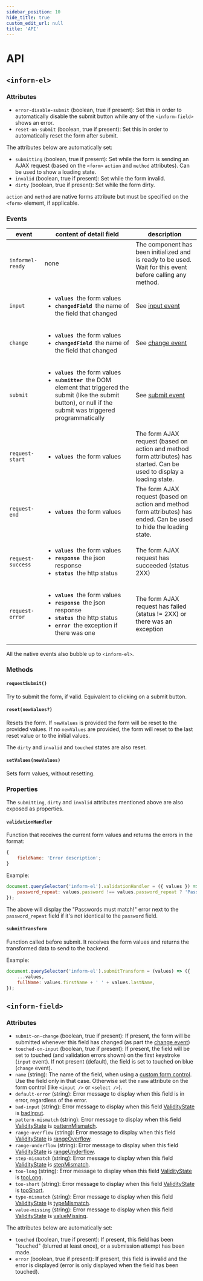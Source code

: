 ```yaml
---
sidebar_position: 10
hide_title: true
custom_edit_url: null
title: 'API'
---
```


# API

## `<inform-el>`

### Attributes

-   `error-disable-submit` (boolean, true if present): Set this in order to automatically disable the submit button while any of the `<inform-field>` shows an error.
-   `reset-on-submit` (boolean, true if present): Set this in order to automatically reset the form after submit.

The attributes below are automatically set:

-   `submitting` (boolean, true if present): Set while the form is sending an AJAX request (based on the `<form>` `action` and `method` attributes). Can be used to show a loading state.
-   `invalid` (boolean, true if present): Set while the form invalid.
-   `dirty` (boolean, true if present): Set while the form dirty.

`action` and `method` are native forms attribute but must be specified on the `<form>` element, if applicable.

### Events

<table>
    <thead>
        <tr>
            <th>event</th>
            <th>content of detail field</th>
            <th>description</th>
        </tr>
    </thead>
    <tbody>
        <tr>
            <td>
                <code>informel-ready</code>
            </td>
            <td>none</td>
            <td>The component has been initialized and is ready to be used. Wait for this event before calling any method.</td>
        </tr>
        <tr>
            <td>
                <code>input</code>
            </td>
            <td>
                <ul>
                    <li>
                        <b>
                            <code>values</code>
                        </b>
                        &nbsp;the form values
                    </li>
                    <li>
                        <b>
                            <code>changedField</code>
                        </b>
                        &nbsp;the name of the field that changed
                    </li>
                </ul>
            </td>
            <td>
                See <a href="https://developer.mozilla.org/en-US/docs/Web/API/HTMLElement/input_event">input event</a>
            </td>
        </tr>
        <tr>
            <td>
                <code>change</code>
            </td>
            <td>
                <ul>
                    <li>
                        <b>
                            <code>values</code>
                        </b>
                        &nbsp;the form values
                    </li>
                    <li>
                        <b>
                            <code>changedField</code>
                        </b>
                        &nbsp;the name of the field that changed
                    </li>
                </ul>
            </td>
            <td>
                See <a href="https://developer.mozilla.org/en-US/docs/Web/API/HTMLElement/change_event">change event</a>
            </td>
        </tr>
        <tr>
            <td>
                <code>submit</code>
            </td>
            <td>
                <ul>
                    <li>
                        <b>
                            <code>values</code>
                        </b>
                        &nbsp;the form values
                    </li>
                    <li>
                        <b>
                            <code>submitter</code>
                        </b>
                        &nbsp;the DOM element that triggered the submit (like the submit button), or null if the submit was triggered programmatically
                    </li>
                </ul>
            </td>
            <td>
                See <a href="https://developer.mozilla.org/en-US/docs/Web/API/HTMLFormElement/submit_event">submit event</a>
            </td>
        </tr>
        <tr>
            <td>
                <code>request-start</code>
            </td>
            <td>
                <ul>
                    <li>
                        <b>
                            <code>values</code>
                        </b>
                        &nbsp;the form values
                    </li>
                </ul>
            </td>
            <td>The form AJAX request (based on action and method form attributes) has started. Can be used to display a loading state.</td>
        </tr>
        <tr>
            <td>
                <code>request-end</code>
            </td>
            <td>
                <ul>
                    <li>
                        <b>
                            <code>values</code>
                        </b>
                        &nbsp;the form values
                    </li>
                </ul>
            </td>
            <td>The form AJAX request (based on action and method form attributes) has ended. Can be used to hide the loading state.</td>
        </tr>
        <tr>
            <td>
                <code>request-success</code>
            </td>
            <td>
                <ul>
                    <li>
                        <b>
                            <code>values</code>
                        </b>
                        &nbsp;the form values
                    </li>
                    <li>
                        <b>
                            <code>response</code>
                        </b>
                        &nbsp;the json response
                    </li>
                    <li>
                        <b>
                            <code>status</code>
                        </b>
                        &nbsp;the http status
                    </li>
                </ul>
            </td>
            <td>The form AJAX request has succeeded (status 2XX)</td>
        </tr>
        <tr>
            <td>
                <code>request-error</code>
            </td>
            <td>
                <ul>
                    <li>
                        <b>
                            <code>values</code>
                        </b>
                        &nbsp;the form values
                    </li>
                    <li>
                        <b>
                            <code>response</code>
                        </b>
                        &nbsp;the json response
                    </li>
                    <li>
                        <b>
                            <code>status</code>
                        </b>
                        &nbsp;the http status
                    </li>
                    <li>
                        <b>
                            <code>error</code>
                        </b>
                        &nbsp;the exception if there was one
                    </li>
                </ul>
            </td>
            <td>The form AJAX request has failed (status != 2XX) or there was an exception</td>
        </tr>
    </tbody>
</table>

All the native events also bubble up to `<inform-el>`.

### Methods

#### `requestSubmit()`

Try to submit the form, if valid. Equivalent to clicking on a submit button.

#### `reset(newValues?)`

Resets the form. If `newValues` is provided the form will be reset to the provided values.
If no `newValues` are provided, the form will reset to the last reset value or to the initial values.

The `dirty` and `invalid` and `touched` states are also reset.

#### `setValues(newValues)`

Sets form values, without resetting.

### Properties

The `submitting`, `dirty` and `invalid` attributes mentioned above are also exposed as properties.

#### `validationHandler`

Function that receives the current form values and returns the errors in the format:

```js
{
    fieldName: 'Error description';
}
```

Example:

```js
document.querySelector('inform-el').validationHandler = ({ values }) => ({
    password_repeat: values.password !== values.password_repeat ? 'Passwords must match!' : '',
});
```

The above will display the "Passwords must match!" error next to the `password_repeat` field if it's not
identical to the `password` field.

#### `submitTransform`

Function called before submit. It receives the form values and returns the transformed
data to send to the backend.

Example:

```js
document.querySelector('inform-el').submitTransform = (values) => ({
    ...values,
    fullName: values.firstName + ' ' + values.lastName,
});
```

## `<inform-field>`

### Attributes

-   `submit-on-change` (boolean, true if present): If present, the form will be submitted whenever this field has changed (as part the [change event](https://developer.mozilla.org/en-US/docs/Web/API/HTMLElement/change_event))
-   `touched-on-input` (boolean, true if present): If present, the field will be set to touched (and validation errors shown) on the first keystroke (`input` event). If not present (default), the field is set to touched on blue (`change` event).
-   `name` (string): The name of the field, when using a [custom form control](custom-elements.mdx). Use the field only in that case. Otherwise set the `name` attribute on the form control (like `<input />` or `<select />`).
-   `default-error` (string): Error message to display when this field is in error, regardless of the error.
-   `bad-input` (string): Error message to display when this field [ValidityState](https://developer.mozilla.org/en-US/docs/Web/API/ValidityState) is [badInput](https://developer.mozilla.org/en-US/docs/Web/API/ValidityState/badInput).
-   `pattern-mismatch` (string): Error message to display when this field [ValidityState](https://developer.mozilla.org/en-US/docs/Web/API/ValidityState) is [patternMismatch](https://developer.mozilla.org/en-US/docs/Web/API/ValidityState/patternMismatch).
-   `range-overflow` (string): Error message to display when this field [ValidityState](https://developer.mozilla.org/en-US/docs/Web/API/ValidityState) is [rangeOverflow](https://developer.mozilla.org/en-US/docs/Web/API/ValidityState/rangeOverflow).
-   `range-underflow` (string): Error message to display when this field [ValidityState](https://developer.mozilla.org/en-US/docs/Web/API/ValidityState) is [rangeUnderflow](https://developer.mozilla.org/en-US/docs/Web/API/ValidityState/rangeUnderflow).
-   `step-mismatch` (string): Error message to display when this field [ValidityState](https://developer.mozilla.org/en-US/docs/Web/API/ValidityState) is [stepMismatch](https://developer.mozilla.org/en-US/docs/Web/API/ValidityState/stepMismatch).
-   `too-long` (string): Error message to display when this field [ValidityState](https://developer.mozilla.org/en-US/docs/Web/API/ValidityState) is [tooLong](https://developer.mozilla.org/en-US/docs/Web/API/ValidityState/tooLong).
-   `too-short` (string): Error message to display when this field [ValidityState](https://developer.mozilla.org/en-US/docs/Web/API/ValidityState) is [tooShort](https://developer.mozilla.org/en-US/docs/Web/API/ValidityState/tooShort).
-   `type-mismatch` (string): Error message to display when this field [ValidityState](https://developer.mozilla.org/en-US/docs/Web/API/ValidityState) is [typeMismatch](https://developer.mozilla.org/en-US/docs/Web/API/ValidityState/typeMismatch).
-   `value-missing` (string): Error message to display when this field [ValidityState](https://developer.mozilla.org/en-US/docs/Web/API/ValidityState) is [valueMissing](https://developer.mozilla.org/en-US/docs/Web/API/ValidityState/valueMissing).

The attributes below are automatically set:

-   `touched` (boolean, true if present): If present, this field has been "touched" (blurred at least once), or a submission attempt has been made.
-   `error` (boolean, true if present): If present, this field is invalid and the error is displayed (error is only displayed when the field has been touched).
